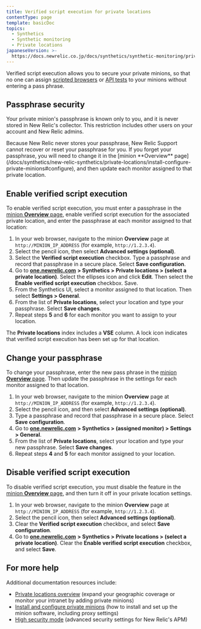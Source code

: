 ```yaml
---
title: Verified script execution for private locations
contentType: page
template: basicDoc
topics:
  - Synthetics
  - Synthetic monitoring
  - Private locations
japaneseVersion: >-
  https://docs.newrelic.co.jp/docs/synthetics/synthetic-monitoring/private-locations/verified-script-execution-private-locations
---
```


Verified script execution allows you to secure your private minions, so that no one can assign [scripted browsers](/docs/synthetics/new-relic-synthetics/scripting-monitors/write-scripted-browsers) or [API tests](/docs/synthetics/new-relic-synthetics/scripting-monitors/write-api-tests) to your minions without entering a pass phrase.

## Passphrase security

Your private minion's passphrase is known only to you, and it is never stored in New Relic's collector. This restriction includes other users on your account and New Relic admins.

<Callout variant="caution">
  Because New Relic never stores your passphrase, New Relic Support cannot recover or reset your passphrase for you. If you forget your passphrase, you will need to change it in the [minion **Overview** page](/docs/synthetics/new-relic-synthetics/private-locations/install-configure-private-minions#configure), and then update each monitor assigned to that private location.
</Callout>

## Enable verified script execution

To enable verified script execution, you must enter a passphrase in the [minion **Overview** page](/docs/synthetics/new-relic-synthetics/private-locations/install-configure-private-minions#configure), enable verified script execution for the associated private location, and enter the passphrase at each monitor assigned to that location:

1. In your web browser, navigate to the minion **Overview** page at `http://MINION_IP_ADDRESS` (for example, `http://1.2.3.4`).
2. Select the pencil <Icon name="edit-2"/>
   icon, then select **Advanced settings (optional)**.
3. Select the **Verified script execution** checkbox. Type a passphrase and record that passphrase in a secure place. Select **Save configuration**.
4. Go to [**one.newrelic.com**](http://one.newrelic.com/) **> Synthetics > Private locations > (select a private location)**. Select the ellipses icon and click **Edit**. Then select the **Enable verified script execution** checkbox. Save.
5. From the Synthetics UI, select a monitor assigned to that location. Then select **Settings > General**.
6. From the list of **Private locations**, select your location and type your passphrase. Select **Save changes**.
7. Repeat steps **5** and **6** for each monitor you want to assign to your location.

The **Private locations** index includes a **VSE** column. A lock <Icon name="lock"/>
icon indicates that verified script execution has been set up for that location.

## Change your passphrase

To change your passphrase, enter the new pass phrase in the [minion **Overview** page](/docs/synthetics/new-relic-synthetics/private-locations/install-configure-private-minions#configure). Then update the passphrase in the settings for each monitor assigned to that location.

1. In your web browser, navigate to the minion **Overview** page at `http://MINION_IP_ADDRESS` (for example, `http://1.2.3.4`).
2. Select the pencil <Icon name="edit-2"/>
   icon, and then select **Advanced settings (optional)**.
3. Type a passphrase and record that passphrase in a secure place. Select **Save configuration**.
4. Go to [**one.newrelic.com**](http://one.newrelic.com/) **> Synthetics > (assigned monitor) > Settings > General**.
5. From the list of **Private locations**, select your location and type your new passphrase. Select **Save changes**.
6. Repeat steps **4** and **5** for each monitor assigned to your location.

## Disable verified script execution

To disable verified script execution, you must disable the feature in the [minion **Overview** page](/docs/synthetics/new-relic-synthetics/private-locations/install-configure-private-minions#configure), and then turn it off in your private location settings.

1. In your web browser, navigate to the minion **Overview** page at `http://MINION_IP_ADDRESS` (for example, `http://1.2.3.4`).
2. Select the pencil <Icon name="edit-2"/>
   icon, then select **Advanced settings (optional)**.
3. Clear the **Verified script execution** checkbox, and select **Save configuration**.
4. Go to [**one.newrelic.com**](http://one.newrelic.com/) **> Synthetics > Private locations > (select a private location)**. Clear the **Enable verified script execution** checkbox, and select **Save**.

## For more help

Additional documentation resources include:

* [Private locations overview](/docs/synthetics/new-relic-synthetics/private-locations/private-locations-overview-monitor-internal-sites-add-new-locations) (expand your geographic coverage or monitor your intranet by adding private minions)
* [Install and configure private minions](/docs/synthetics/new-relic-synthetics/private-locations/install-configure-private-minions) (how to install and set up the minion software, including proxy settings)
* [High security mode](/docs/accounts-partnerships/accounts/security/high-security) (advanced security settings for New Relic's APM)
